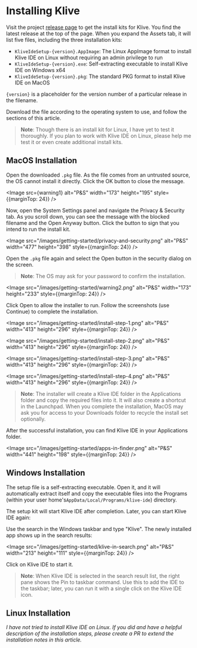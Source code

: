
# Installing Klive

Visit the project [release page](https://github.com/Dotneteer/kliveide/releases) to get the install kits for Klive. You find the latest release at the top of the page. When you expand the Assets tab, it will list five files, including the three installation kits:

- `KliveIdeSetup-{version}.AppImage`: The Linux AppImage format to install Klive IDE on Linux without requiring an admin privilege to run
 - `KliveIdeSetup-{version}.exe`: Self-extracting executable to install Klive IDE on Windows x64
- `KliveIdeSetup-{version}.pkg`: The standard PKG format to install Klive IDE on MacOS

`{version}` is a placeholder for the version number of a particular release in the filename.

Download the file according to the operating system to use, and follow the sections of this article.

> **Note**: Though there is an install kit for Linux, I have yet to test it thoroughly. If you plan to work with Klive IDE on Linux, please help me test it or even create additional install kits. 

## MacOS Installation

Open the downloaded `.pkg` file. As the file comes from an untrusted source, the OS cannot install it directly. Click the OK button to close the message.

<Image src={warning1} alt="P&S" width="173" height="195" style={{marginTop: 24}} />

Now, open the System Settings panel and navigate the Privacy & Security tab. As you scroll down, you can see the message with the blocked filename and the Open Anyway button. Click the button to sign that you intend to run the install kit.

<Image src="/images/getting-started/privacy-and-security.png" alt="P&S" width="477" height="398" style={{marginTop: 24}} />

Open the `.pkg` file again and select the Open button in the security dialog on the screen.

> **Note**: The OS may ask for your password to confirm the installation.

<Image src="/images/getting-started/warning2.png" alt="P&S" width="173" height="233" style={{marginTop: 24}} />

Click Open to allow the installer to run. Follow the screenshots (use Continue) to complete the installation.

<Image src="/images/getting-started/install-step-1.png" alt="P&S" width="413" height="296" style={{marginTop: 24}} />

<Image src="/images/getting-started/install-step-2.png" alt="P&S" width="413" height="296" style={{marginTop: 24}} />

<Image src="/images/getting-started/install-step-3.png" alt="P&S" width="413" height="296" style={{marginTop: 24}} />

<Image src="/images/getting-started/install-step-4.png" alt="P&S" width="413" height="296" style={{marginTop: 24}} />

> **Note**: The installer will create a Klive IDE folder in the Applications folder and copy the required files into it. It will also create a shortcut in the Launchpad. When you complete the installation, MacOS may ask you for access to your Downloads folder to recycle the install set optionally.

After the successful installation, you can find Klive IDE in your Applications folder.

<Image src="/images/getting-started/apps-in-finder.png" alt="P&S" width="441" height="198" style={{marginTop: 24}} />

## Windows Installation

The setup file is a self-extracting executable. Open it, and it will automatically extract itself and copy the executable files into the Programs (within your user home's`AppData/Local/Programs/klive-ide`) directory.

The setup kit will start Klive IDE after completion. Later, you can start Klive IDE again:

Use the search in the Windows taskbar and type "Klive". The newly installed app shows up in the search results:

<Image src="/images/getting-started/klive-in-search.png" alt="P&S" width="213" height="111" style={{marginTop: 24}} />

Click on Klive IDE to start it.

> **Note**: When Klive IDE is selected in the search result list, the right pane shows the Pin to taskbar command. Use this to add the IDE to the taskbar; later, you can run it with a single click on the Klive IDE icon.

## Linux Installation

*I have not tried to install Klive IDE on Linux. If you did and have a helpful description of the installation steps, please create a PR to extend the installation notes in this article.*
